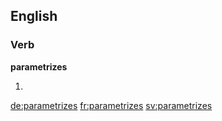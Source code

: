 ==English==

===Verb===
'''parametrizes'''

# {{third-person singular of|parametrize}}

[[de:parametrizes]]
[[fr:parametrizes]]
[[sv:parametrizes]]